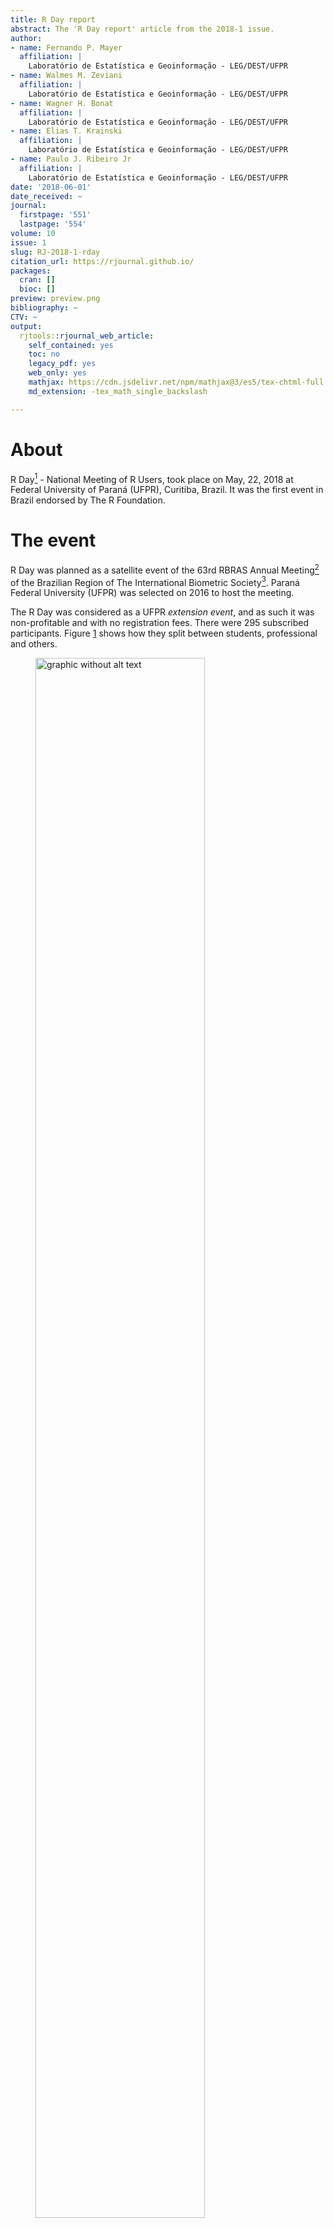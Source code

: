```yaml
---
title: R Day report
abstract: The 'R Day report' article from the 2018-1 issue.
author:
- name: Fernando P. Mayer
  affiliation: |
    Laboratório de Estatística e Geoinformação - LEG/DEST/UFPR
- name: Walmes M. Zeviani
  affiliation: |
    Laboratório de Estatística e Geoinformação - LEG/DEST/UFPR
- name: Wagner H. Bonat
  affiliation: |
    Laboratório de Estatística e Geoinformação - LEG/DEST/UFPR
- name: Elias T. Krainski
  affiliation: |
    Laboratório de Estatística e Geoinformação - LEG/DEST/UFPR
- name: Paulo J. Ribeiro Jr
  affiliation: |
    Laboratório de Estatística e Geoinformação - LEG/DEST/UFPR
date: '2018-06-01'
date_received: ~
journal:
  firstpage: '551'
  lastpage: '554'
volume: 10
issue: 1
slug: RJ-2018-1-rday
citation_url: https://rjournal.github.io/
packages:
  cran: []
  bioc: []
preview: preview.png
bibliography: ~
CTV: ~
output:
  rjtools::rjournal_web_article:
    self_contained: yes
    toc: no
    legacy_pdf: yes
    web_only: yes
    mathjax: https://cdn.jsdelivr.net/npm/mathjax@3/es5/tex-chtml-full.js
    md_extension: -tex_math_single_backslash

---
```


::: article
# About

R Day[^1] - National Meeting of R Users, took place on May, 22, 2018 at
Federal University of Paraná (UFPR), Curitiba, Brazil. It was the first
event in Brazil endorsed by The R Foundation.

# The event

R Day was planned as a satellite event of the 63rd RBRAS Annual
Meeting[^2] of the Brazilian Region of The International Biometric
Society[^3]. Paraná Federal University (UFPR) was selected on 2016 to
host the meeting.

The R Day was considered as a UFPR *extension event*, and as such it was
non-profitable and with no registration fees. There were 295 subscribed
participants. Figure [1](#fig:categorias) shows how they split between
students, professional and others.

![Figure 1: Number of subscribers by
category.](figures/categorias-1.png){#fig:categorias width="80.0%"
alt="graphic without alt text"}

Figure [2](#fig:mapa) shows the spread of the participants' home
locations, for 88 of those who have opted for make geocoding information
available on the subscription form. There was quite a spread, with all
of the five country regions represented, an encouraging achievement
considering the continental distances within the country. The fact the
event was an RBRAS satellite helped to gather a wider audience.

![Figure 2: Home locations of the
participants.](figures/mapa-1.png){#fig:mapa width="80.0%"
alt="graphic without alt text"}

An important feature was that the event was meant to be guided by the
community, opened for proposals for oral presentations and tutorials for
which there were 25 and 14 proposals, respectively. Time and space
restrictions allowed for the selections of 18 oral presentations and 8
tutorials contemplating a diversity of topics related to R.

Three speakers were invited by the organising committee. Paulo
Justiniano Ribeiro Jr, senior lecture at the Department of Statistics at
UFPR and LEG member gave an historical review mixed with his own
experiences which are highly connected with the history of R in Brazil.
The full video of his talk was made available at Youtube[^4]. Figure
[3](#fig:pj) captures a moment of Professor Paulo's talk, reckon to be
influential on the dissemination of R in Brazil.

![Figure 3: Prof. Paulo Justiniano (LEG) on the opening
session.](figures/pj.png){#fig:pj width="90.0%"
alt="graphic without alt text"}

Rondon de Andrade Porto, data scientist at the Conselho Nacional de
Justiça - CNJ (National Justice Council), showed how R is used to
generate a large volume of visualizations and dynamic reports on the
CNJ.

The R Day final talk was made by Gabriela de Queiroz (via webconference)
who can be seen in Figure [4](#fig:gabriela). Gabriela is the founder of
*R Ladies* and told us how it all started and how it became an important
community for the diffusion of R in Brazil and worldwide. It was such an
inspiring talk that a few days later, the R Ladies Curitiba chapter was
founded[^5].

![Figure 4: Gabriela de Queiroz (R Ladies) on the closing
session.](figures/gabriela.png){#fig:gabriela width="90.0%"
alt="graphic without alt text"}

The number of participants, well above our expectations, and all the
positive and enthusiastic feedbacks shows a clear demand for events
gathering the community of R users in Brazil. The existing community is
large, diverse and spread around the country. The objective is to
promote regular R Day events for sharing expert knowledge and
experience, and stimulate and strength relationships and networks.
Figure [5](#fig:foto) shows some of the participants who were there
after the closing session.

![Figure 5: Some participants of R Day after the closing
session.](figures/foto_oficial.png){#fig:foto width="90.0%"
alt="graphic without alt text"}

Photos of the event are available at LEG's page on Facebook[^6]. Slides,
scripts and other materials used by the presenters are available at R
Day[^7] web page.

# Next steps

As R Day was so well received by the general community and by RBRAS
meeting participants, the initial idea is to make R Day a regular
satellite event. RBRAS meetings lasts for 3 days in even years, and for
5 days in odd years, and each year occurs in a different city of the
country. That way, in even years, R Day could be organized in the city
hosting the event. In odd years, we plan to make R Day in Curitiba, in a
date that does not overlap with the RBRAS meeting, and maybe with 2 days
duration.

# Acknowledgements

We especially thank "The R Foundation" for endorsing R Day, particularly
to Heather Turner, who contacted us and was always very kind and helpful
to make this happen.

We thank all participants and the presenters, who offered to come
voluntarily to make R Day a great event. Also, we would like to thank
our sponsors[^8], who provided the financial support for coffee breaks.

We also thank RBRAS for the partnership and support in making R Day a
satellite event of its annual meeting.
:::

[^1]: <http://rday.leg.ufpr.br>

[^2]: <http://www.rbras.org.br/rbras63/>

[^3]: <https://www.biometricsociety.org/>

[^4]: <https://www.youtube.com/watch?v=fnGvDEkjZy0>

[^5]: <https://www.meetup.com/pt-BR/rladies-curitiba>

[^6]: <https://www.facebook.com/leg.ufpr>

[^7]: <http://rday.leg.ufpr.br/materiais.html>

[^8]: <http://rday.leg.ufpr.br/apoio.html>
